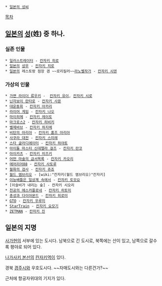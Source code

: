  * [[일본의 성씨]]

[[목차]]

== [[일본]]의 [[성]](姓) 중 하나. ==
=== 실존 인물 ===
 * [[일러스트레이터]] - [[칸자키 히로]]
 * [[일본]]의 [[성우]] - [[칸자키 치로]]
 * [[일본]]의 레스토랑 점장 겸 ~~로리킬러~~[[라노벨]]작가 - [[칸자키 시덴]]
=== 가상의 인물 ===
 * [[가면 라이더 류우키]] -  [[칸자키 유이]], [[칸자키 시로]]
 * [[닌자보이 란타로]] - [[칸자키 사몬]]
 * [[대운동회]] - [[칸자키 아카리]]
 * [[라이어 게임]] - [[칸자키 나오]]
 * [[마이히메]] - [[칸자키 레이토]]
 * [[마크로스2]] - [[칸자키 히비키]]
 * [[벨제바브]] - [[칸자키 하지메]]
 * [[비탄의 아리아]] - [[칸자키 홈즈 아리아]]
 * [[사쿠라 대전]] - [[칸자키 스미레]]
 * [[스타 글라디에이터]] - [[칸자키 하야토]]
 * [[아이돌 마스터 신데렐라 걸즈]] - [[칸자키 란코]]
 * [[아이카츠]] - [[칸자키 미즈키]]
 * [[어떤 마술의 금서목록]] - [[칸자키 카오리]]
 * [[에어리어88]] - [[칸자키 사토루]]
 * [[월화의 검사]] - [[칸자키 쥬죠]]
 * [[월드 엠브리오]] - [wiki:"칸자키(월드 엠브리오)"칸자키]
 * [[이능배틀은 일상계 속에서]] - [[칸자키 토모요]]
 * [이슬비가 내리는 숲] - 칸자키 시오리
 * [[천공의 에스카플로네]] - [[칸자키 히토미]]
 * [[총성과 다이아몬드]] - [[칸자키 히로미]]
 * [[GTO]] - [[칸자키 우루미]]
 * [[StarTrain]] - [[칸자키 요모기]]
 * [[ZETMAN]] - [[칸자키 진]]


== 일본의 지명 ==
[[사가]]현의 서부에 있는 도시다. 남북으로 긴 도시로, 북쪽에는 산이 있고, 남쪽으로 갈수록 평야로 되어 있다.

[[나가사키 본선]]의 [[칸자키역]]이 있다.

경북 [[경주]]시와 우호도시다. ~~자매도시와는 다른건가?~~

근처에 항공자위대의 기지가 있다.
